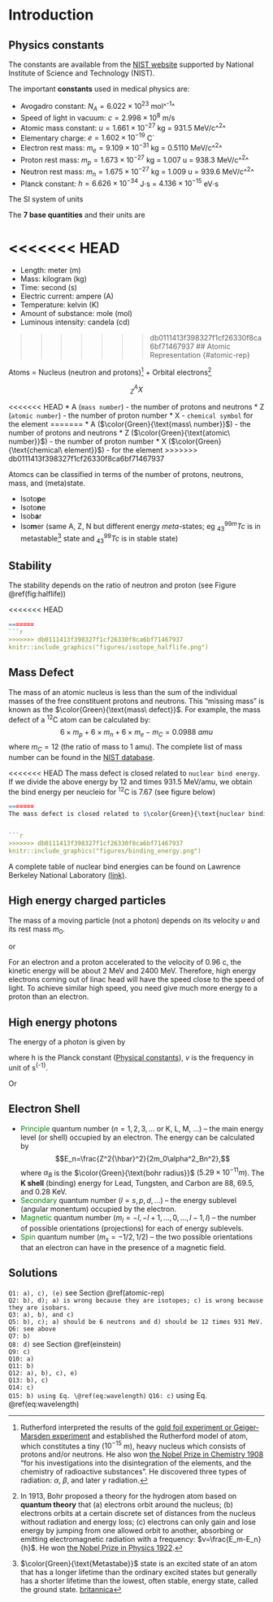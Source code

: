 # Introduction {#introduction}

## Physics constants {#constant}

The constants are available from the [NIST website](http://physics.nist.gov/cuu/Constants/) supported by National Institute of Science and Technology (NIST). 

The important __constants__ used in medical physics are:

* Avogadro constant: $N_A = 6.022\times10^{23}$ mol^^-1^^
* Speed of light in vacuum: $c = 2.998\times10^8$ m/s
* Atomic mass constant: $u = 1.661\times10^{−27}$ kg = $931.5$ MeV/c^^2^^
* Elementary charge: $e = 1.602\times10^{−19}$ C`
* Electron rest mass: $m_e = 9.109\times10^{−31}$ kg = $0.5110$ MeV/c^^2^^
* Proton rest mass: $m_p = 1.673\times10^{−27}$ kg = $1.007$ u = $938.3$ MeV/c^^2^^
* Neutron rest mass: $m_n = 1.675\times10^{−27}$ kg = $1.009$ u = $939.6$ MeV/c^^2^^
* Planck constant: $h = 6.626×10^{−34}$ J$\cdot$s = $4.136\times10^{−15}$ eV$\cdot$s

The SI system of units

The __7 base quantities__ and their units are

<<<<<<< HEAD
=======
* Length: meter (m)
* Mass: kilogram (kg)
* Time: second (s)
* Electric current: ampere (A)
* Temperature: kelvin (K)
* Amount of substance: mole (mol)
* Luminous intensity: candela (cd)

>>>>>>> db0111413f398327f1cf26330f8ca6bf71467937
## Atomic Representation {#atomic-rep}

Atoms = Nucleus (neutron and protons)[^rutherford] + Orbital electrons[^bohr]

$$^A_ZX$$

<<<<<<< HEAD
* A (`mass number`) - the number of protons and neutrons
* Z (`atomic number`) - the number of proton number
* X - `chemical symbol` for the element
=======
* A ($\color{Green}{\text{mass\ number}}$) - the number of protons and neutrons
* Z ($\color{Green}{\text{atomic\ number}}$) - the number of proton number
* X ($\color{Green}{\text{chemical\ element}}$) - for the element
>>>>>>> db0111413f398327f1cf26330f8ca6bf71467937

Atomcs can be classified in terms of the number of protons, neutrons, mass, and (meta)state.

* Isoto**p**e
* Isoto**n**e
* Isob**a**r
* Iso**m**er (same A, Z, N but different energy *meta*-states; eg $_{43}^{99m}Tc$ is in metastable[^metastable] state and $^{99}_{43}Tc$ is in stable state)

## Stability

The stability depends on the ratio of neutron and proton (see Figure \@ref(fig:halflife))

<<<<<<< HEAD
```r
=======
```r
>>>>>>> db0111413f398327f1cf26330f8ca6bf71467937
knitr::include_graphics("figures/isotope_halflife.png")
```

## Mass Defect

The mass of an atomic nucleus is less than the sum of the individual masses of the free constituent protons and neutrons. This “missing mass” is known as the $\color{Green}{\text{mass\ defect}}$. For example, the mass defect of a ^12^C atom can be calculated by:
$$ 6 \times m_p + 6 \times m_n + 6 \times m_e - m_{C} = 0.0988\ amu$$
where $m_C = 12$ (the ratio of mass to 1 amu). The complete list of mass number can be found in the [NIST database](https://physics.nist.gov/cgi-bin/Compositions/stand_alone.pl). 

<<<<<<< HEAD
The mass defect is closed related to `nuclear bind energy`. If we divide the above energy by 12 and times 931.5 MeV/amu, we obtain the bind energy per neucleio for ^12^C is 7.67 (see figure below) 

```r
=======
The mass defect is closed related to $\color{Green}{\text{nuclear binding energy}}$. If we divide the above energy by 12 and times 931.5 MeV/amu, we obtain the bind energy per neucleio for ^12^C is 7.67 (see Figure \@ref(fig:stability)) 


```r
>>>>>>> db0111413f398327f1cf26330f8ca6bf71467937
knitr::include_graphics("figures/binding_energy.png")
```

A complete table of nuclear bind energies can be found on Lawrence Berkeley National Laboratory [(link)](http://xdb.lbl.gov/Section1/Table_1-1.pdf).

## High energy charged particles {#einstein}

The mass of a moving particle (not a photon) depends on its velocity $\upsilon$ and its rest mass $m_0$.

\begin{equation}
    E_{total} = mc^2 = \frac{m_0c^2}{\sqrt{1-\frac{\upsilon^2}{c^2}}} 
    (\#eq:emc2)
\end{equation}
or
\begin{equation}
    E_{total} = E_{rest}+E_{K.E} 
\end{equation}

For an electron and a proton accelerated to the velocity of 0.96 c, the kinetic energy will be about 2 MeV and 2400 MeV. Therefore, high energy electrons coming out of linac head will have the speed close to the speed of light. To achieve similar high speed, you need give much more energy to a proton than an electron. 

## High energy photons

The energy of a photon is given by

\begin{equation}
    E = h\cdot v
    (\#eq:frequency)
\end{equation}
where h is the Planck constant ([Physical constants](#constant)), $v$ is the frequency in unit of s^{-1}^.

Or
\begin{equation}
    E (eV) = \frac{1.24\times 10^{6}}{\lambda (m)}, 
    (\#eq:wavelength)
\end{equation}


## Electron Shell

* <span style="color:green"> Principle </span> quantum number ($n = 1, 2, 3, ...$ or K, L, M, ...)  – the main energy level (or shell) occupied by an electron. The energy can be calculated by$$E_n=\frac{Z^2{\hbar}^2}{2m_0\alpha^2_Bn^2},$$ where $\alpha_B$ is the $\color{Green}{\text{bohr radius}}$ ($5.29 \times 10^{-11}m$). The __K shell__ (binding) energy for Lead, Tungsten, and Carbon are 88, 69.5, and 0.28 KeV. 
* <span style="color:green"> Secondary </span> quantum number ($l = s, p, d, ...$)  – the energy sublevel (angular monentum) occupied by the electron.
* <span style="color:green"> Magnetic </span> quantum number ($m_l = -l, -l+1, ..., 0, ..., l-1, l$) – the number of possible orientations (projections) for each of energy sublevels.
* <span style="color:green"> Spin </span> quantum number ($m_s=-1/2, 1/2$) – the two possible orientations that an electron can have in the presence of a magnetic field.

## Solutions


`Q1: a), c), (e)` see Section \@ref(atomic-rep)  
`Q2: b), d); a) is wrong because they are isotopes; c) is wrong because they are isobars.`  
`Q3: a), b), and c)`  
`Q5: b), c); a) should be 6 neutrons and d) should be 12 times 931 MeV.`  
`Q6: see above`  
`Q7: b)`  
`Q8: d)` see Section \@ref(einstein)  
`Q9: c)`   
`Q10: a)`   
`Q11: b)`    
`Q12: a), b), c), e)`    
`Q13: b), c)`  
`Q14: c)`  
`Q15: b) using Eq. \@ref(eq:wavelength)` 
`Q16: c)` using Eq. \@ref(eq:wavelength)


[^metastable]:
$\color{Green}{\text{Metastabe}}$ state is an excited state of an atom that has a longer lifetime than the ordinary excited states but generally has a shorter lifetime than the lowest, often stable, energy state, called the ground state. [britannica](https://www.britannica.com/science/metastable-state) 

[^rutherford]:
Rutherford interpreted the results of the [gold foil experiment or Geiger-Marsden experiment](https://en.wikipedia.org/wiki/Geiger%E2%80%93Marsden_experiment) and established the Rutherford model of atom, which constitutes a tiny ($10^{-15}$ m), heavy nucleus which consists of protons and/or neutrons. He also won [the Nobel Prize in Chemistry 1908](https://www.nobelprize.org/nobel_prizes/chemistry/laureates/1908/) “for his investigations into the disintegration of the elements, and the chemistry of radioactive substances”. He discovered three types of radiation: $\alpha$, $\beta$, and later $\gamma$ radiation. 

[^bohr]:
In 1913, Bohr proposed a theory for the hydrogen atom based on __quantum theory__ that (a) electrons orbit around the nucleus; (b) electrons orbits at a certain discrete set of distances from the nucleus without radiation and energy loss; (c) electrons can only gain and lose energy by jumping from one allowed orbit to another, absorbing or emitting electromagnetic radiation with a frequency: $v=\frac{E_m-E_n}{h}$. He won [the Nobel Prize in Physics 1922](https://www.nobelprize.org/nobel_prizes/physics/laureates/1922/).

[^amu]:
atomic mass unit; 1/12 mass of $_6^{12}\textrm{C}$ atom in quantity; $1amu = 1.66 \times 10^{-27} kg$ or **931.5** MeV.

